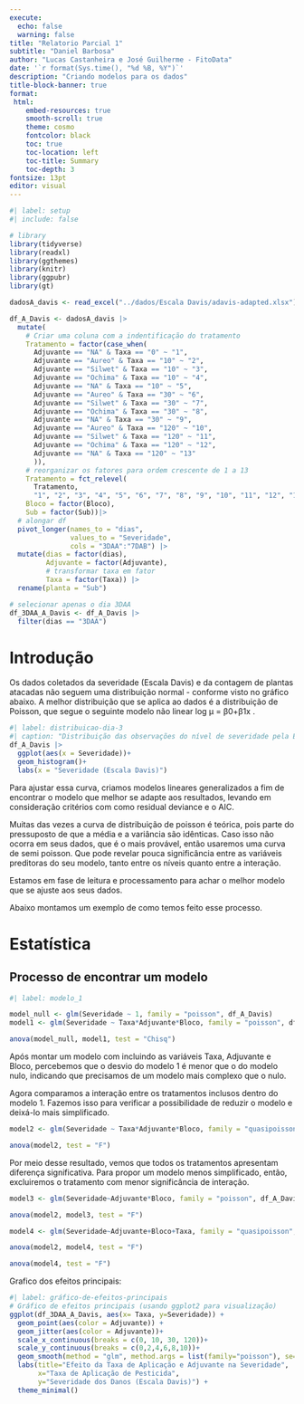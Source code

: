 ```yaml
---
execute: 
  echo: false
  warning: false
title: "Relatorio Parcial 1"
subtitle: "Daniel Barbosa"
author: "Lucas Castanheira e José Guilherme - FitoData"
date: '`r format(Sys.time(), "%d %B, %Y")`'
description: "Criando modelos para os dados"
title-block-banner: true
format:
 html: 
    embed-resources: true
    smooth-scroll: true
    theme: cosmo
    fontcolor: black
    toc: true
    toc-location: left
    toc-title: Summary
    toc-depth: 3
fontsize: 13pt
editor: visual
---
```


```r
#| label: setup
#| include: false

# library
library(tidyverse)
library(readxl)
library(ggthemes)
library(knitr)
library(ggpubr)
library(gt)

dadosA_davis <- read_excel("../dados/Escala Davis/adavis-adapted.xlsx")

df_A_Davis <- dadosA_davis |> 
  mutate(
    # Criar uma coluna com a indentificação do tratamento
    Tratamento = factor(case_when(
      Adjuvante == "NA" & Taxa == "0" ~ "1",
      Adjuvante == "Aureo" & Taxa == "10" ~ "2",
      Adjuvante == "Silwet" & Taxa == "10" ~ "3",
      Adjuvante == "Ochima" & Taxa == "10" ~ "4",
      Adjuvante == "NA" & Taxa == "10" ~ "5",
      Adjuvante == "Aureo" & Taxa == "30" ~ "6",
      Adjuvante == "Silwet" & Taxa == "30" ~ "7",
      Adjuvante == "Ochima" & Taxa == "30" ~ "8",
      Adjuvante == "NA" & Taxa == "30" ~ "9",
      Adjuvante == "Aureo" & Taxa == "120" ~ "10",
      Adjuvante == "Silwet" & Taxa == "120" ~ "11",
      Adjuvante == "Ochima" & Taxa == "120" ~ "12",
      Adjuvante == "NA" & Taxa == "120" ~ "13"
      )),
    # reorganizar os fatores para ordem crescente de 1 a 13
    Tratamento = fct_relevel(
      Tratamento,
      "1", "2", "3", "4", "5", "6", "7", "8", "9", "10", "11", "12", "13"),
    Bloco = factor(Bloco),
    Sub = factor(Sub))|> 
  # alongar df
  pivot_longer(names_to = "dias",
               values_to = "Severidade",
               cols = "3DAA":"7DAB") |> 
  mutate(dias = factor(dias),
         Adjuvante = factor(Adjuvante),
         # transformar taxa em fator
         Taxa = factor(Taxa)) |> 
  rename(planta = "Sub")

# selecionar apenas o dia 3DAA
df_3DAA_A_Davis <- df_A_Davis |> 
  filter(dias == "3DAA")
```

# Introdução

Os dados coletados da severidade (Escala Davis) e da contagem de plantas atacadas não seguem uma distribuição normal - conforme visto no gráfico abaixo. A melhor distribuição que se aplica ao dados é a distribuição de Poisson, que segue o seguinte modelo não linear log μ = β0+β1x .

```r
#| label: distribuicao-dia-3
#| caption: "Distribuição das observações do nível de severidade pela Escala Davis."
df_A_Davis |> 
  ggplot(aes(x = Severidade))+
  geom_histogram()+
  labs(x = "Severidade (Escala Davis)")
```

Para ajustar essa curva, criamos modelos lineares generalizados a fim de encontrar o modelo que melhor se adapte aos resultados, levando em consideração critérios com como residual deviance e o AIC.

Muitas das vezes a curva de distribuição de poisson é teórica, pois parte do pressuposto de que a média e a variância são idênticas. Caso isso não ocorra em seus dados, que é o mais provável, então usaremos uma curva de semi poisson. Que pode revelar pouca significância entre as variáveis preditoras do seu modelo, tanto entre os níveis quanto entre a interação.

Estamos em fase de leitura e processamento para achar o melhor modelo que se ajuste aos seus dados.

Abaixo montamos um exemplo de como temos feito esse processo.

# Estatística

## Processo de encontrar um modelo

```r
#| label: modelo_1

model_null <- glm(Severidade ~ 1, family = "poisson", df_A_Davis)
model1 <- glm(Severidade ~ Taxa*Adjuvante*Bloco, family = "poisson", df_A_Davis)

anova(model_null, model1, test = "Chisq")
```

Após montar um modelo com incluindo as variáveis Taxa, Adjuvante e Bloco, percebemos que o desvio do modelo 1 é menor que o do modelo nulo, indicando que precisamos de um modelo mais complexo que o nulo.

Agora comparamos a interação entre os tratamentos inclusos dentro do modelo 1. Fazemos isso para verificar a possibilidade de reduzir o modelo e deixá-lo mais simplificado.

```r
model2 <- glm(Severidade ~ Taxa*Adjuvante*Bloco, family = "quasipoisson", df_A_Davis)

anova(model2, test = "F")
```

Por meio desse resultado, vemos que todos os tratamentos apresentam diferença significativa. Para propor um modelo menos simplificado, então, excluiremos o tratamento com menor significância de interação.

```r
model3 <- glm(Severidade~Adjuvante*Bloco, family = "poisson", df_A_Davis)

anova(model2, model3, test = "F")
```

```r
model4 <- glm(Severidade~Adjuvante+Bloco+Taxa, family = "quasipoisson", df_A_Davis)

anova(model2, model4, test = "F")
```

```r
anova(model4, test = "F")
```

Grafico dos efeitos principais:

```r
#| label: gráfico-de-efeitos-principais
# Gráfico de efeitos principais (usando ggplot2 para visualização)
ggplot(df_3DAA_A_Davis, aes(x= Taxa, y=Severidade)) +
  geom_point(aes(color = Adjuvante)) +
  geom_jitter(aes(color = Adjuvante))+
  scale_x_continuous(breaks = c(0, 10, 30, 120))+
  scale_y_continuous(breaks = c(0,2,4,6,8,10))+
  geom_smooth(method = "glm", method.args = list(family="poisson"), se=FALSE) +
  labs(title="Efeito da Taxa de Aplicação e Adjuvante na Severidade",
       x="Taxa de Aplicação de Pesticida",
       y="Severidade dos Danos (Escala Davis)") +
  theme_minimal()
```
